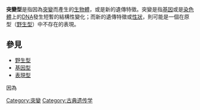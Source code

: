 '''突變型'''是指因為[[突變|突變]]而產生的[[生物體|生物體]]，或是新的遺傳特徵。突變是指[[基因|基因]]或是[[染色體|染色體]]上的[[DNA|DNA]]發生短暫的結構性變化；而新的遺傳特徵或[[性狀|性狀]]，則可能是一個在原型（[[野生型|野生型]]）中不存在的表現。

==參見==
*[[野生型|野生型]]
*[[基因型|基因型]]
*[[表現型|表現型]]

[[Category:突變|Category:突變]]
[[Category:古典遗传学|Category:古典遗传学]]
{{遺傳學小作品}}因為